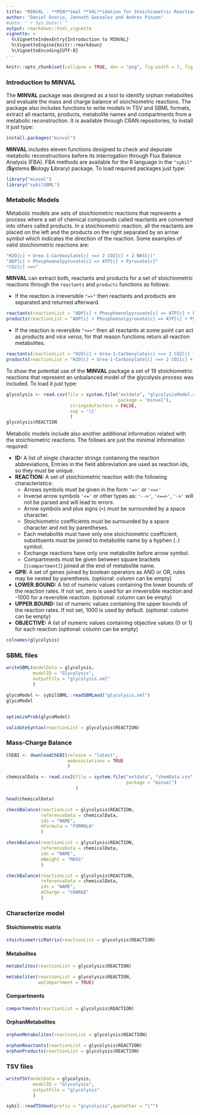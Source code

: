 ```yaml
---
title: "MINVAL - **MIN**imal **VAL**idation for Stoichiometric Reactions"
author: "Daniel Osorio, Janneth Gonzalez and Andres Pinzon"
#date: "`r Sys.Date()`"
output: rmarkdown::html_vignette
vignette: >
  %\VignetteIndexEntry{Introduction to MINVAL}
  %\VignetteEngine{knitr::rmarkdown}
  %\VignetteEncoding{UTF-8}
---
```

```r
knitr::opts_chunk$set(collapse = TRUE, dev = "png", fig.width = 7, fig.height = 5, message = FALSE, warning = FALSE)
```
### Introduction to MINVAL
The **MINVAL** package was designed as a tool to identify orphan metabolites and evaluate the mass and charge balance of stoichiometric reactions. The package also includes functions to write models in TSV and SBML formats, extract all reactants, products, metabolite names and compartments from a metabolic reconstruction. It is available through CRAN repositories, to install it just type:
```r
install.packages("minval")
```
**MINVAL** includes eleven functions designed to check and depurate metabolic reconstructions before its interrogation through Flux Balance Analysis (FBA). FBA methods are available for the R language in the `"sybil"` (**Sy**stems **Bi**ology **L**ibrary) package. To load required packages just type:
```r
library("minval")
library("sybilSBML")
```
### Metabolic Models
Metabolic models are sets of stoichiometric reactions that represents a process where a set of chemical compounds called reactants are converted into others called products. In a stoichiometric reaction, all the reactants are placed on the left and the products on the right separated by an arrow symbol which indicates the direction of the reaction. Some examples of valid stoichiometric reactions are:
```r
"H2O[c] + Urea-1-Carboxylate[c] <=> 2 CO2[c] + 2 NH3[c]"
"ADP[c] + Phosphoenolpyruvate[c] => ATP[c] + Pyruvate[c]"
"CO2[c] <=>"
```
**MINVAL** can extract both, reactants and products for a set of stoichiometric reactions through the `reactants` and `products` functions as follows: 

* If the reaction is irreversible `"=>"` then reactants and products are separated and returned afterward.
```r
reactants(reactionList = "ADP[c] + Phosphoenolpyruvate[c] => ATP[c] + Pyruvate[c]")
products(reactionList = "ADP[c] + Phosphoenolpyruvate[c] => ATP[c] + Pyruvate[c]")
```
* If the reaction is reversible `"<=>"` then all reactants at some point can act as products and *vice versa*, for that reason functions return all reaction metabolites.
```r
reactants(reactionList = "H2O[c] + Urea-1-Carboxylate[c] <=> 2 CO2[c] + 2 NH3[c]")
products(reactionList = "H2O[c] + Urea-1-Carboxylate[c] <=> 2 CO2[c] + 2 NH3[c]")
```
To show the potential use of the **MINVAL** package a set of 19 stoichiometric reactions that represent an unbalanced model of the glycolysis process was included. To load it just type:
```r
glycolysis <- read.csv(file = system.file("extdata", "glycolysisModel.csv",
                                          package = "minval"), 
                        stringsAsFactors = FALSE,
                        sep = '\t'
                        )
glycolysis$REACTION
```
Metabolic models include also another additional information related with the stoichiometric reactions. The follows are just the minimal information required:

* **ID:** A list of single character strings containing the reaction abbreviations, Entries in the field abbreviation are used as reaction ids, so they must be unique.
* **REACTION:** A set of stoichiometric reaction with the following characteristics:
    - Arrows symbols must be given in the form `'=>'` or `'<=>'`
    - Inverse arrow symbols `'<='` or other types as: `'-->'`, `'<==>'`, `'->'` will not be parsed and will lead to errors.
    - Arrow symbols and plus signs (`+`) must be surrounded by a space character.
    - Stoichiometric coefficients must be surrounded by a space character and not by parentheses.
    - Each metabolite must have only one stoichiometric coefficient, substituents must be joined to metabolite name by a hyphen (`-`) symbol.
    - Exchange reactions have only one metabolite before arrow symbol.
    - Compartments must be given between square brackets (`[compartment]`) joined at the end of metabolite name.
* **GPR:** A set of genes joined by boolean operators as AND or OR, rules may be nested by parenthesis. (optional: column can be empty)
* **LOWER.BOUND:** A list of numeric values containing the lower bounds of the reaction rates. If not set, zero is used for an irreversible reaction and -1000 for a reversible reaction. (optional: column can be empty)
* **UPPER.BOUND:** list of numeric values containing the upper bounds of the reaction rates. If not set, 1000 is used by default. (optional: column can be empty)
* **OBJECTIVE:** A list of numeric values containing objective values (0 or 1) for each reaction (optional: column can be empty)
```r
colnames(glycolysis)
```
### SBML files
```r
writeSBML(modelData = glycolysis,
          modelID = "Glycolysis",
          outputFile = "glycolysis.xml"
          )

glycoModel <- sybilSBML::readSBMLmod("glycolysis.xml")
glycoModel


optimizeProb(glycoModel)
```

```r
validateSyntax(reactionList = glycolysis$REACTION)
```

### Mass-Charge Balance
```r
ChEBI <- downloadChEBI(release = "latest",
                       woAssociations = TRUE
                       )
```

```r
chemicalData <- read.csv2(file = system.file("extdata", "chemData.csv", 
                                             package = "minval")
                          )
```

```r
head(chemicalData)
```

```r
checkBalance(reactionList = glycolysis$REACTION,
             referenceData = chemicalData,
             ids = "NAME",
             mFormula = "FORMULA"
             )

checkBalance(reactionList = glycolysis$REACTION,
             referenceData = chemicalData,
             ids = "NAME",
             mWeight = "MASS"
             )
```
```r
checkBalance(reactionList = glycolysis$REACTION,
             referenceData = chemicalData,
             ids = "NAME",
             mCharge = "CHARGE"
             )
```
### Characterize model
#### Stoichiometric matrix
```r
stoichiometricMatrix(reactionList = glycolysis$REACTION)
```
#### Metabolites
```r
metabolites(reactionList = glycolysis$REACTION)
```
```r
metabolites(reactionList = glycolysis$REACTION,
            woCompartment = TRUE)
```
#### Compartments
```r
compartments(reactionList = glycolysis$REACTION)
```
#### OrphanMetabolites
```r
orphanMetabolites(reactionList = glycolysis$REACTION)
```
```r
orphanReactants(reactionList = glycolysis$REACTION)
orphanProducts(reactionList = glycolysis$REACTION)

```
### TSV files
```r
writeTSV(modelData = glycolysis,
          modelID = "Glycolysis",
          outputFile = "glycolysis"
          )

sybil::readTSVmod(prefix = "glycolysis",quoteChar = "\"")
```